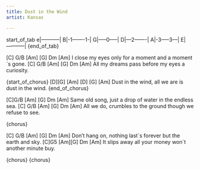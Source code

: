 ```yaml
---
title: Dust in the Wind
artist: Kansas

---
```


{start_of_tab}
e|-----------|
B|-1-------1-|
G|-----0-----|
D|---2-------|
A|-3-----3---|
E|-----------|
{end_of_tab}


 [C]    G/B [Am]  [G]        Dm           [Am]
I close my eyes only for a moment and a moment´s gone.
[C] G/B  [Am]   [G]            Dm         [Am]
All my dreams pass before my eyes a curiosity.

{start_of_chorus}
[D][G]      [Am]  [D]          [G]         [Am]
Dust in the wind, all we are is dust in the wind.
{end_of_chorus}


[C]G/B [Am]  [G]            Dm             [Am]
Same old song, just a drop of water in the endless sea.
[C] G/B [Am] [G]                Dm               [Am]
All we do, crumbles to the ground though we refuse to see.

{chorus}

[C]    G/B  [Am] [G]               Dm            [Am]
Don't hang on, nothing last´s forever but the earth and sky.
[C]G5     [Am][G]                 Dm        [Am]
It slips away all your money won´t another minute buy.

{chorus}
{chorus}


